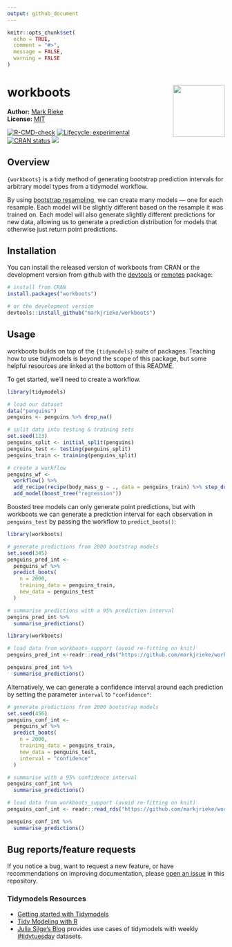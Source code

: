 ```yaml
---
output: github_document
---
```


```r
knitr::opts_chunk$set(
  echo = TRUE,
  comment = "#>",
  message = FALSE,
  warning = FALSE
)
```

# workboots <img src="man/figures/logo.png" align="right" width="120" />

**Author:** [Mark Rieke](https://www.thedatadiary.net/about/) <br/>
**License:** [MIT](https://github.com/markjrieke/workboots/blob/main/LICENSE)

<!-- badges: start -->
[![R-CMD-check](https://github.com/markjrieke/workboots/workflows/R-CMD-check/badge.svg)](https://github.com/markjrieke/workboots/actions)
[![Lifecycle: experimental](https://img.shields.io/badge/lifecycle-experimental-orange.svg)](https://lifecycle.r-lib.org/articles/stages.html#experimental)
[![CRAN status](https://www.r-pkg.org/badges/version/workboots)](https://CRAN.R-project.org/package=workboots)
[![](https://cranlogs.r-pkg.org/badges/grand-total/workboots)](https://cran.r-project.org/package=workboots)
<!-- badges: end -->

## Overview

`{workboots}` is a tidy method of generating bootstrap prediction intervals for arbitrary model types from a tidymodel workflow. 

By using [bootstrap resampling](https://en.wikipedia.org/wiki/Bootstrapping_(statistics)), we can create many models --- one for each resample. Each model will be slightly different based on the resample it was trained on. Each model will also generate slightly different predictions for new data, allowing us to generate a prediction distribution for models that otherwise just return point predictions.

## Installation

You can install the released version of workboots from CRAN or the development version from github with the [devtools](https://cran.r-project.org/package=devtools) or [remotes](https://cran.r-project.org/package=remotes) package:

```r
# install from CRAN
install.packages("workboots")

# or the development version
devtools::install_github("markjrieke/workboots")
```

## Usage

workboots builds on top of the `{tidymodels}` suite of packages. Teaching how to use tidymodels is beyond the scope of this package, but some helpful resources are linked at the bottom of this README. 

To get started, we'll need to create a workflow.

```r
library(tidymodels)

# load our dataset
data("penguins")
penguins <- penguins %>% drop_na()

# split data into testing & training sets
set.seed(123)
penguins_split <- initial_split(penguins)
penguins_test <- testing(penguins_split)
penguins_train <- training(penguins_split)

# create a workflow
penguins_wf <- 
  workflow() %>%
  add_recipe(recipe(body_mass_g ~ ., data = penguins_train) %>% step_dummy(all_nominal())) %>%
  add_model(boost_tree("regression"))
```

Boosted tree models can only generate point predictions, but with workboots we can generate a prediction interval for each observation in `penguins_test` by passing the workflow to `predict_boots()`:

```r
library(workboots)

# generate predictions from 2000 bootstrap models
set.seed(345)
penguins_pred_int <-
  penguins_wf %>%
  predict_boots(
    n = 2000,
    training_data = penguins_train,
    new_data = penguins_test
  )

# summarise predictions with a 95% prediction interval
pengins_pred_int %>%
  summarise_predictions()
```

```r
library(workboots)

# load data from workboots_support (avoid re-fitting on knit)
penguins_pred_int <-readr::read_rds("https://github.com/markjrieke/workboots_support/blob/main/data/penguins_pred_int.rds?raw=true") 

penguins_pred_int %>%
  summarise_predictions()
```

Alternatively, we can generate a confidence interval around each prediction by setting the parameter `interval` to `"confidence"`:

```r
# generate predictions from 2000 bootstrap models
set.seed(456)
penguins_conf_int <- 
  penguins_wf %>%
  predict_boots(
    n = 2000,
    training_data = penguins_train,
    new_data = penguins_test,
    interval = "confidence"
  )

# summarise with a 95% confidence interval
penguins_conf_int %>%
  summarise_predictions()
```

```r
# load data from workboots_support (avoid re-fitting on knit)
penguins_conf_int <- readr::read_rds("https://github.com/markjrieke/workboots_support/blob/main/data/penguins_conf_int.rds?raw=true")

penguins_conf_int %>%
  summarise_predictions()
```

## Bug reports/feature requests 

If you notice a bug, want to request a new feature, or have recommendations on improving documentation, please [open an issue](https://github.com/markjrieke/workboots/issues) in this repository.

### Tidymodels Resources

* [Getting started with Tidymodels](https://www.tidymodels.org/start/)
* [Tidy Modeling with R](https://www.tmwr.org/)
* [Julia Silge's Blog](https://juliasilge.com/blog/) provides use cases of tidymodels with weekly [#tidytuesday](https://github.com/rfordatascience/tidytuesday) datasets. 
